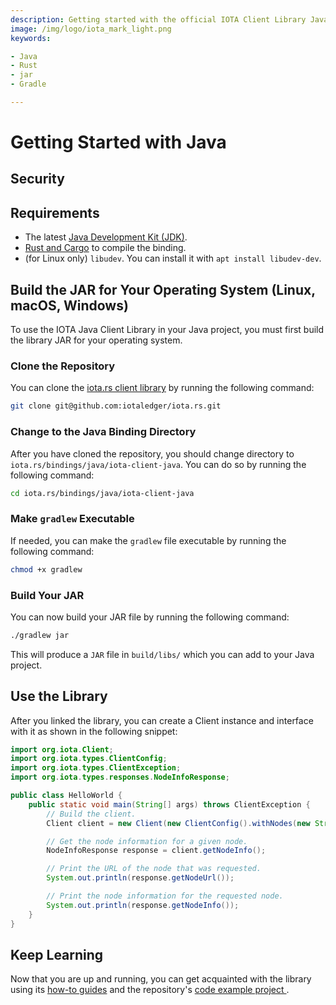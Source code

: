 ```yaml
---
description: Getting started with the official IOTA Client Library Java binding.
image: /img/logo/iota_mark_light.png
keywords:

- Java
- Rust
- jar
- Gradle

---
```


# Getting Started with Java

## Security

<WarningPasswordStorage/>

## Requirements

* The latest [Java Development Kit (JDK)](https://www.oracle.com/java/technologies/downloads/).
* [Rust and Cargo](https://doc.rust-lang.org/cargo/getting-started/installation.html) to compile the binding.
* (for Linux only) `libudev`. You can install it with `apt install libudev-dev`.

## Build the JAR for Your Operating System (Linux, macOS, Windows)

To use the IOTA Java Client Library in your Java project, you must first build the library JAR for your operating
system.

### Clone the Repository

You can clone the [iota.rs client library](https://github.com/iotaledger/iota.rs) by running the following command:

```bash
git clone git@github.com:iotaledger/iota.rs.git
```

### Change to the Java Binding Directory

After you have cloned the repository, you should change directory to `iota.rs/bindings/java/iota-client-java`. You can do so by
running the following command:

```bash
cd iota.rs/bindings/java/iota-client-java
```

### Make `gradlew` Executable

If needed, you can make the `gradlew` file executable by running the following command:

```bash
chmod +x gradlew
```

### Build Your JAR

You can now build your JAR file by running the following command:

```bash
./gradlew jar
```

This will produce a `JAR` file in `build/libs/` which you can add to your Java project.

## Use the Library

After you linked the library, you can create a Client instance and interface with it as shown in the following snippet:

```java
import org.iota.Client;
import org.iota.types.ClientConfig;
import org.iota.types.ClientException;
import org.iota.types.responses.NodeInfoResponse;

public class HelloWorld {
    public static void main(String[] args) throws ClientException {
        // Build the client.
        Client client = new Client(new ClientConfig().withNodes(new String[]{"https://api.testnet.shimmer.network"}));

        // Get the node information for a given node.
        NodeInfoResponse response = client.getNodeInfo();

        // Print the URL of the node that was requested.
        System.out.println(response.getNodeUrl());

        // Print the node information for the requested node.
        System.out.println(response.getNodeInfo());
    }
}
```

## Keep Learning

Now that you are up and running, you can get acquainted with the library using
its [how-to guides](../how_tos/00_run_how_tos.mdx) and the
repository's [code example project ](https://github.com/iotaledger/iota.rs/tree/develop/bindings/java/iota-client-java/examples/ExampleProject/src).

